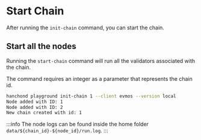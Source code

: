 # Start Chain

After running the `init-chain` command, you can start the chain.

## Start all the nodes

Running the `start-chain` command will run all the validators associated with the chain.

The command requires an integer as a parameter that represents the chain id.

```sh
hanchond playground init-chain 1 --client evmos --version local
Node added with ID: 1
Node added with ID: 2
New chain created with id: 1
```

:::info
The node logs can be found inside the home folder `data/${chain_id}-${node_id}/run.log`.
:::

